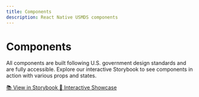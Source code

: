 ```yaml
---
title: Components
description: React Native USMDS components
---
```


# Components

All components are built following U.S. government design standards and are fully accessible. Explore our interactive Storybook to see components in action with various props and states.

<div className="flex gap-4 mb-6">
  <a 
    href="https://usmds-storybook.expo.app/" 
    target="_blank" 
    rel="noopener noreferrer"
    className="inline-flex items-center px-4 py-2 border border-gray-300 rounded hover:bg-gray-50 transition-colors"
  >
    📚 View in Storybook
  </a>
  <a 
    href="https://usmds-showcase.expo.app/" 
    target="_blank" 
    rel="noopener noreferrer"
    className="inline-flex items-center px-4 py-2 border border-gray-300 rounded hover:bg-gray-50 transition-colors"
  >
    📱 Interactive Showcase
  </a>
</div>

<Cards>
  <Card title='Alert' href='/docs/components/alert' />
  <Card title='Avatar' href='/docs/components/avatar' />
  <Card title='Badge' href='/docs/components/badge' />
  <Card title='Banner' href='/docs/components/banner' />
  <Card title='Button' href='/docs/components/button' />
  <Card title='ButtonGroup' href='/docs/components/button-group' />
  <Card title='Card' href='/docs/components/card' />
  <Card title='Checkbox' href='/docs/components/checkbox' />
  <Card title='CheckboxTile' href='/docs/components/checkbox-tile' />
  <Card title='Collapsible' href='/docs/components/collapsible' />
  <Card title='Dialog' href='/docs/components/dialog' />
  <Card title='Icon' href='/docs/components/icon' />
  <Card title='Link' href='/docs/components/link' />
  <Card title='Pagination' href='/docs/components/pagination' />
  <Card title='Progress' href='/docs/components/progress' />
  <Card title='RadioButton' href='/docs/components/radio-button' />
  <Card title='RadioTile' href='/docs/components/radio-tile' />
  <Card title='Snackbar' href='/docs/components/snackbar' />
  <Card title='StepIndicator' href='/docs/components/step-indicator' />
  <Card title='Tag' href='/docs/components/tag' />
  <Card title='Text' href='/docs/components/text' />
  <Card title='TextArea' href='/docs/components/textarea' />
  <Card title='TextInput' href='/docs/components/text-input' />
  <Card title='Toggle' href='/docs/components/toggle' />
</Cards>
